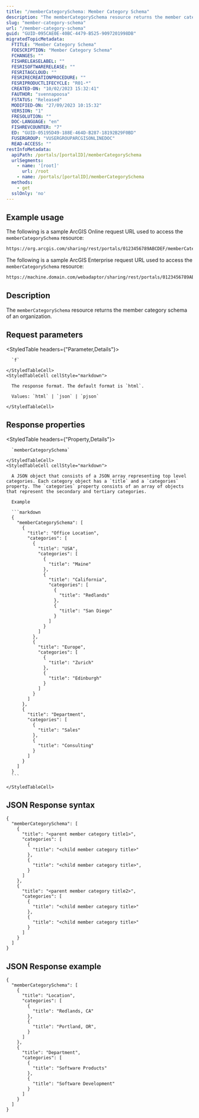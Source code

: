 ```yaml
---
title: "/memberCategorySchema: Member Category Schema"
description: "The memberCategorySchema resource returns the member category schema of an organization."
slug: "member-category-schema"
url: "/member-category-schema"
guid: "GUID-095CAE0E-40BC-4479-B525-9097201998DB"
migratedTopicMetadata:
  FTITLE: "Member Category Schema"
  FDESCRIPTION: "Member Category Schema"
  FCHANGES: ""
  FISHRELEASELABEL: ""
  FESRISOFTWARERELEASE: ""
  FESRITAGCLOUD: ""
  FESRIRECREATIONPROCEDURE: ""
  FESRIPRODUCTLIFECYCLE: "R01-*"
  CREATED-ON: "10/02/2023 15:32:41"
  FAUTHOR: "svennapoosa"
  FSTATUS: "Released"
  MODIFIED-ON: "27/09/2023 10:15:32"
  VERSION: "1"
  FRESOLUTION: ""
  DOC-LANGUAGE: "en"
  FISHREVCOUNTER: "7"
  ED: "GUID-05195D49-188E-464D-B287-18192B29F0BD"
  FUSERGROUP: "VUSERGROUPARCGISONLINEDOC"
  READ-ACCESS: ""
restInfoMetadata:
  apiPath: /portals/[portalID]/memberCategorySchema
  urlSegments:
    - name: '[root]'
      url: /root
    - name: /portals/[portalID]/memberCategorySchema
  methods:
    - get
  sslOnly: 'no'
---
```


## Example usage

The following is a sample ArcGIS Online request URL used to access the `memberCategorySchema` resource:

```markdown
https://org.arcgis.com/sharing/rest/portals/0123456789ABCDEF/memberCategorySchema?f=pjson
```

The following is a sample ArcGIS Enterprise request URL used to access the `memberCategorySchema` resource:

```markdown
https://machine.domain.com/webadaptor/sharing/rest/portals/0123456789ABCDEF/memberCategorySchema?f=pjson
```

## Description

The `memberCategorySchema` resource returns the member category schema of an organization.


##  Request parameters

<StyledTable headers={"Parameter,Details"}>
  <StyledTableRow>
    <StyledTableCell cellStyle="markdown">

      `f` 

    </StyledTableCell>
    <StyledTableCell cellStyle="markdown">

      The response format. The default format is `html`.

      Values: `html` | `json` | `pjson`

    </StyledTableCell>
  </StyledTableRow>
</StyledTable>


## Response properties

<StyledTable headers={"Property,Details"}>
  <StyledTableRow>
    <StyledTableCell cellStyle="markdown">

      `memberCategorySchema` 

    </StyledTableCell>
    <StyledTableCell cellStyle="markdown">

      A JSON object that consists of a JSON array representing top level categories. Each category object has a `title` and a `categories` property. The `categories` property consists of an array of objects that represent the secondary and tertiary categories.

      Example

      ```markdown
      {
        "memberCategorySchema": [
          {
            "title": "Office Location",
            "categories": [
              {
                "title": "USA",
                "categories": [
                  {
                    "title": "Maine"
                  },
                  {
                    "title": "California",
                    "categories": [
                      {
                        "title": "Redlands"
                      },
                      {
                        "title": "San Diego"
                      }
                    ]
                  }
                ]
              },
              {
                "title": "Europe",
                "categories": [
                  {
                    "title": "Zurich"
                  },
                  {
                    "title": "Edinburgh"
                  }
                ]
              }
            ]
          },
          {
            "title": "Department",
            "categories": [
              {
                "title": "Sales"
              },
              {
                "title": "Consulting"
              }
            ]
          }
        ]
      }
      ```

    </StyledTableCell>
  </StyledTableRow>
</StyledTable>


## JSON Response syntax

```other
{
  "memberCategorySchema": [
    {
      "title": "<parent member category title1>",
      "categories": [
        {
          "title": "<child member category title>"
        },
        {
          "title": "<child member category title>",
        }
      ]
    },
    {
      "title": "<parent member category title2>",
      "categories": [
        {
          "title": "<child member category title>"
        },
        {
          "title": "<child member category title>"
        }
      ]
    }
  ]
}
```

## JSON Response example

```other
{
  "memberCategorySchema": [
    {
      "title": "Location",
      "categories": [
        {
          "title": "Redlands, CA"
        },
        {
          "title": "Portland, OR",
        }
      ]
    },
    {
      "title": "Department",
      "categories": [
        {
          "title": "Software Products"
        },
        {
          "title": "Software Development"
        }
      ]
    }
  ]
}
```